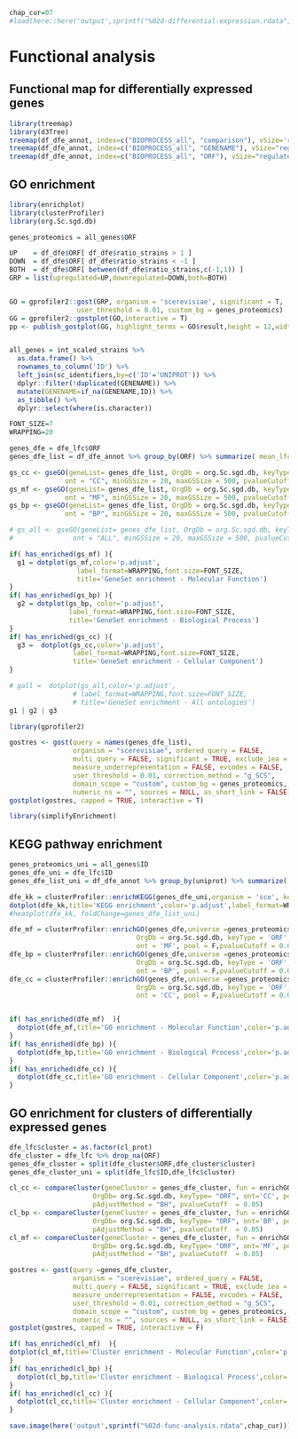 ```r
chap_cur=07
#load(here::here('output',sprintf("%02d-differential-expression.rdata",chap_cur-1)))
```
# Functional analysis

## Functional map for differentially expressed genes

```r
library(treemap)
library(d3Tree)
treemap(df_dfe_annot, index=c("BIOPROCESS_all", "comparison"), vSize='regulated', vColor="EffectSize", type="value") 
treemap(df_dfe_annot, index=c("BIOPROCESS_all", "GENENAME"), vSize="regulated", vColor="EffectSize", type="value")
treemap(df_dfe_annot, index=c("BIOPROCESS_all", "ORF"), vSize="regulated", vColor="EffectSize", type="value")

```

## GO enrichment

```r
library(enrichplot)
library(clusterProfiler)
library(org.Sc.sgd.db)

genes_proteomics = all_genes$ORF

UP    = df_dfe$ORF[ df_dfe$ratio_strains > 1 ]
DOWN  = df_dfe$ORF[ df_dfe$ratio_strains < -1 ]
BOTH  = df_dfe$ORF[ between(df_dfe$ratio_strains,c(-1,1)) ]
GRP = list(upregulated=UP,downregulated=DOWN,both=BOTH)


GO = gprofiler2::gost(GRP, organism = 'scerevisiae', significant = T, 
                 user_threshold = 0.01, custom_bg = genes_proteomics)
GG = gprofiler2::gostplot(GO,interactive = T)
pp <- publish_gostplot(GG, highlight_terms = GO$result,height = 12,width=14, filename=here::here('plot','GO-gprofiler2-up_down_both-pv5.pdf'))


all_genes = int_scaled_strains %>%
  as.data.frame() %>%
  rownames_to_column('ID') %>% 
  left_join(sc_identifiers,by=c('ID'='UNIPROT')) %>%
  dplyr::filter(!duplicated(GENENAME)) %>%
  mutate(GENENAME=if_na(GENENAME,ID)) %>% 
  as_tibble() %>% 
  dplyr::select(where(is.character))

FONT_SIZE=7
WRAPPING=20

genes_dfe = dfe_lfc$ORF
genes_dfe_list = df_dfe_annot %>% group_by(ORF) %>% summarize( mean_lfc = mean(EffectSize)) %>% arrange(desc(mean_lfc)) %>% pull(mean_lfc,ORF) 

gs_cc <- gseGO(geneList= genes_dfe_list, OrgDb = org.Sc.sgd.db, keyType = "ORF", 
              ont = "CC", minGSSize = 20, maxGSSize = 500, pvalueCutoff = 1e-2)
gs_mf <- gseGO(geneList= genes_dfe_list, OrgDb = org.Sc.sgd.db, keyType = "ORF", 
              ont = "MF", minGSSize = 20, maxGSSize = 500, pvalueCutoff = 1e-2)
gs_bp <- gseGO(geneList= genes_dfe_list, OrgDb = org.Sc.sgd.db, keyType = "ORF", 
              ont = "BP", minGSSize = 20, maxGSSize = 500, pvalueCutoff = 1e-2)

# gs_all <- gseGO(geneList= genes_dfe_list, OrgDb = org.Sc.sgd.db, keyType = "ORF", 
#               ont = "ALL", minGSSize = 20, maxGSSize = 500, pvalueCutoff = 1e-2) 

if( has_enriched(gs_mf) ){
  g1 = dotplot(gs_mf,color='p.adjust',
                 label_format=WRAPPING,font.size=FONT_SIZE,
                 title='GeneSet enrichment - Molecular Function') 
}
if( has_enriched(gs_bp) ){
  g2 = dotplot(gs_bp, color='p.adjust',
               label_format=WRAPPING,font.size=FONT_SIZE,
               title='GeneSet enrichment - Biological Process')
}
if( has_enriched(gs_cc) ){
  g3 =  dotplot(gs_cc,color='p.adjust',
                label_format=WRAPPING,font.size=FONT_SIZE,
                title='GeneSet enrichment - Cellular Component')
}

# gall =  dotplot(gs_all,color='p.adjust',
                # label_format=WRAPPING,font.size=FONT_SIZE,
                # title='GeneSet enrichment - All ontologies')
g1 | g2 | g3

library(gprofiler2)

gostres <- gost(query = names(genes_dfe_list), 
                organism = "scerevisiae", ordered_query = FALSE, 
                multi_query = FALSE, significant = TRUE, exclude_iea = FALSE, 
                measure_underrepresentation = FALSE, evcodes = FALSE, 
                user_threshold = 0.01, correction_method = "g_SCS", 
                domain_scope = "custom", custom_bg = genes_proteomics, 
                numeric_ns = "", sources = NULL, as_short_link = FALSE)
gostplot(gostres, capped = TRUE, interactive = T)

library(simplifyEnrichment)
```

## KEGG pathway enrichment

```r
genes_proteomics_uni = all_genes$ID
genes_dfe_uni = dfe_lfc$ID
genes_dfe_list_uni = df_dfe_annot %>% group_by(uniprot) %>% summarize( mean_lfc = mean(EffectSize)) %>% arrange(desc(mean_lfc)) %>% pull(mean_lfc,uniprot)

dfe_kk = clusterProfiler::enrichKEGG(genes_dfe_uni,organism = 'sce', keyType = 'uniprot', pvalueCutoff = 0.05, universe =genes_proteomics_uni)
dotplot(dfe_kk,title='KEGG enrichment',color='p.adjust',label_format=WRAPPING,font.size=FONT_SIZE)
#heatplot(dfe_kk, foldChange=genes_dfe_list_uni)

dfe_mf = clusterProfiler::enrichGO(genes_dfe,universe =genes_proteomics, 
                                OrgDb = org.Sc.sgd.db, keyType = 'ORF',
                                ont = 'MF', pool = F,pvalueCutoff = 0.05)
dfe_bp = clusterProfiler::enrichGO(genes_dfe,universe =genes_proteomics, 
                                OrgDb = org.Sc.sgd.db, keyType = 'ORF',
                                ont = 'BP', pool = F,pvalueCutoff = 0.05)
dfe_cc = clusterProfiler::enrichGO(genes_dfe,universe =genes_proteomics, 
                                OrgDb = org.Sc.sgd.db, keyType = 'ORF',
                                ont = 'CC', pool = F,pvalueCutoff = 0.05)


if( has_enriched(dfe_mf)  ){
  dotplot(dfe_mf,title='GO enrichment - Molecular Function',color='p.adjust',label_format=WRAPPING,font.size=FONT_SIZE)
}
if( has_enriched(dfe_bp) ){
  dotplot(dfe_bp,title='GO enrichment - Biological Process',color='p.adjust',label_format=WRAPPING,font.size=FONT_SIZE)
}
if( has_enriched(dfe_cc) ){
  dotplot(dfe_cc,title='GO enrichment - Cellular Component',color='p.adjust',label_format=WRAPPING,font.size=FONT_SIZE)
}
```

## GO enrichment for clusters of differentially expressed genes

```r
dfe_lfc$cluster = as.factor(cl_prot)
dfe_cluster = dfe_lfc %>% drop_na(ORF)
genes_dfe_cluster = split(dfe_cluster$ORF,dfe_cluster$cluster)
genes_dfe_cluster_uni = split(dfe_lfc$ID,dfe_lfc$cluster)

cl_cc <- compareCluster(geneCluster = genes_dfe_cluster, fun = enrichGO, universe=genes_proteomics,
                     OrgDb= org.Sc.sgd.db, keyType= "ORF", ont='CC', pool=F,
                     pAdjustMethod = "BH", pvalueCutoff  = 0.05)
cl_bp <- compareCluster(geneCluster = genes_dfe_cluster, fun = enrichGO, universe=genes_proteomics,
                     OrgDb= org.Sc.sgd.db, keyType= "ORF", ont='BP', pool=F,
                     pAdjustMethod = "BH", pvalueCutoff  = 0.05)
cl_mf <- compareCluster(geneCluster = genes_dfe_cluster, fun = enrichGO, universe=genes_proteomics,
                     OrgDb= org.Sc.sgd.db, keyType= "ORF", ont='MF', pool=F,
                     pAdjustMethod = "BH", pvalueCutoff  = 0.05)

gostres <- gost(query =genes_dfe_cluster, 
                organism = "scerevisiae", ordered_query = FALSE, 
                multi_query = FALSE, significant = TRUE, exclude_iea = FALSE, 
                measure_underrepresentation = FALSE, evcodes = FALSE, 
                user_threshold = 0.01, correction_method = "g_SCS", 
                domain_scope = "custom", custom_bg = genes_proteomics, 
                numeric_ns = "", sources = NULL, as_short_link = FALSE)
gostplot(gostres, capped = TRUE, interactive = F)

if( has_enriched(cl_mf)  ){
dotplot(cl_mf,title='Cluster enrichment - Molecular Function',color='p.adjust',label_format=WRAPPING,font.size=FONT_SIZE)
}
if( has_enriched(cl_bp) ){
  dotplot(cl_bp,title='Cluster enrichment - Biological Process',color='p.adjust',label_format=WRAPPING,font.size=FONT_SIZE)
}
if( has_enriched(cl_cc) ){
  dotplot(cl_cc,title='Cluster enrichment - Cellular Component',color='p.adjust',label_format=WRAPPING,font.size=FONT_SIZE)
}
```


```r
save.image(here('output',sprintf("%02d-func-analysis.rdata",chap_cur)))
```